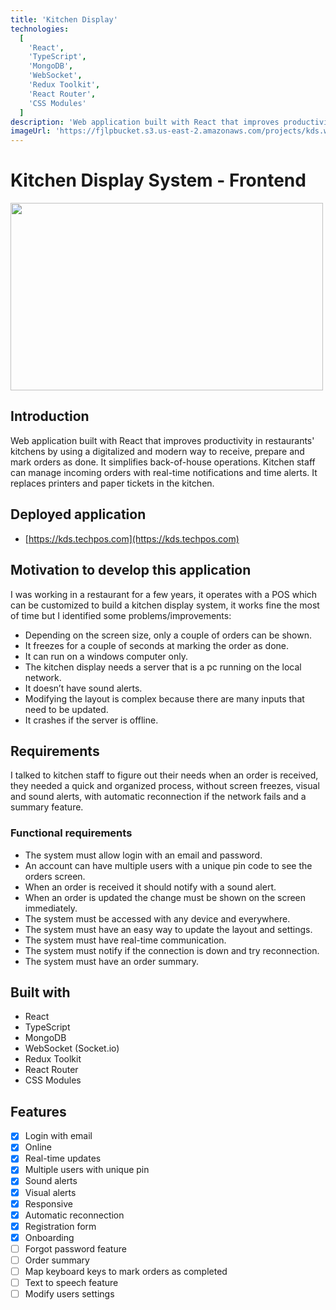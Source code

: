```yaml
---
title: 'Kitchen Display'
technologies:
  [
    'React',
    'TypeScript',
    'MongoDB',
    'WebSocket',
    'Redux Toolkit',
    'React Router',
    'CSS Modules'
  ]
description: 'Web application built with React that improves productivity in the kitchen by using a digitalized and modern way to receive, prepare and mark orders as done. It simplifies back-of-house operations. Kitchen staff can manage incoming orders with real-time notifications and time alerts. It replaces printers and paper tickets in the kitchen.'
imageUrl: 'https://fjlpbucket.s3.us-east-2.amazonaws.com/projects/kds.webp'
---
```


# Kitchen Display System - Frontend

<Img
  src="https://fjlpbucket.s3.us-east-2.amazonaws.com/kds-mockup.webp"
  width="500"
  height="300"
  layout="responsive"
/>

## Introduction

Web application built with React that improves productivity in restaurants' kitchens by using a digitalized and modern way to receive, prepare and mark orders as done. It simplifies back-of-house operations. Kitchen staff can manage incoming orders with real-time notifications and time alerts. It replaces printers and paper tickets in the kitchen.

## Deployed application

- [https://kds.techpos.com](https://kds.techpos.com)

## Motivation to develop this application

I was working in a restaurant for a few years, it operates with a POS which can be customized to build a kitchen display system, it works fine the most of time but I identified some problems/improvements:

- Depending on the screen size, only a couple of orders can be shown.
- It freezes for a couple of seconds at marking the order as done.
- It can run on a windows computer only.
- The kitchen display needs a server that is a pc running on the local network.
- It doesn’t have sound alerts.
- Modifying the layout is complex because there are many inputs that need to be updated.
- It crashes if the server is offline.

## Requirements

I talked to kitchen staff to figure out their needs when an order is received, they needed a quick and organized process, without screen freezes, visual and sound alerts, with automatic reconnection if the network fails and a summary feature.

### Functional requirements

- The system must allow login with an email and password.
- An account can have multiple users with a unique pin code to see the orders screen.
- When an order is received it should notify with a sound alert.
- When an order is updated the change must be shown on the screen immediately.
- The system must be accessed with any device and everywhere.
- The system must have an easy way to update the layout and settings.
- The system must have real-time communication.
- The system must notify if the connection is down and try reconnection.
- The system must have an order summary.

## Built with

- React
- TypeScript
- MongoDB
- WebSocket (Socket.io)
- Redux Toolkit
- React Router
- CSS Modules

## Features

- [x] Login with email
- [x] Online
- [x] Real-time updates
- [x] Multiple users with unique pin
- [x] Sound alerts
- [x] Visual alerts
- [x] Responsive
- [x] Automatic reconnection
- [x] Registration form
- [x] Onboarding
- [ ] Forgot password feature
- [ ] Order summary
- [ ] Map keyboard keys to mark orders as completed
- [ ] Text to speech feature
- [ ] Modify users settings
